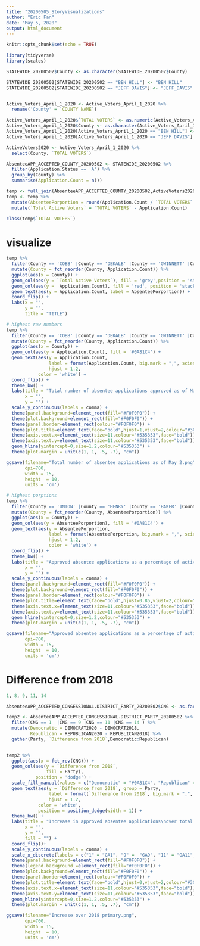 ---
title: "20200505_StoryVisualizations"
author: "Eric Fan"
date: "May 5, 2020"
output: html_document
---

```{r setup, include=FALSE}
knitr::opts_chunk$set(echo = TRUE)
```

```{r}
library(tidyverse)
library(scales)
```

```{r}
STATEWIDE_20200502$County <- as.character(STATEWIDE_20200502$County)

STATEWIDE_20200502[STATEWIDE_20200502 == "BEN HILL"] <- "BEN_HILL"
STATEWIDE_20200502[STATEWIDE_20200502 == "JEFF DAVIS"] <- "JEFF_DAVIS"


Active_Voters_April_1_2020 <- Active_Voters_April_1_2020 %>%
  rename('County' = `COUNTY NAME`)

Active_Voters_April_1_2020$`TOTAL VOTERS` <- as.numeric(Active_Voters_April_1_2020$`TOTAL VOTERS`)
Active_Voters_April_1_2020$County <- as.character(Active_Voters_April_1_2020$County)
Active_Voters_April_1_2020[Active_Voters_April_1_2020 == "BEN HILL"] <- "BEN_HILL"
Active_Voters_April_1_2020[Active_Voters_April_1_2020 == "JEFF DAVIS"] <- "JEFF_DAVIS"

```

```{r}
ActiveVoters2020 <- Active_Voters_April_1_2020 %>%
  select(County, `TOTAL VOTERS`)
```

```{r}
AbsenteeAPP_ACCEPTED_COUNTY_20200502 <- STATEWIDE_20200502 %>%
  filter(Application.Status == 'A') %>%
  group_by(County) %>%
  summarise(Application.Count = n())

temp <- full_join(AbsenteeAPP_ACCEPTED_COUNTY_20200502,ActiveVoters2020)
temp <- temp %>%
  mutate(AbsenteePorportion = round(Application.Count / `TOTAL VOTERS` * 100, 1)) %>%
  mutate(`Total Active Voters` = `TOTAL VOTERS` - Application.Count)

class(temp$`TOTAL VOTERS`)
```

# visualize
```{r}
temp %>%
  filter(County == 'COBB' |County == 'DEKALB' |County == 'GWINNETT' |County == 'CHEROKEE' |County == 'CHATHAM' |County == 'FULTON' |County == 'FORSYTH' |County == 'HENRY' |County == 'RICHMOND' |County == 'PAULDING' ) %>%
  mutate(County = fct_reorder(County, Application.Count)) %>%
  ggplot(aes(x = County)) +
  geom_col(aes(y = `Total Active Voters`), fill = 'grey',position = 'stack') +
  geom_col(aes(y =  Application.Count), fill = 'red', position = 'stack') +
  geom_text(aes(y = Application.Count, label = AbsenteePorportion)) +
  coord_flip() +
  labs(x = "",
       y = "",
       title = "TITLE") 

# highest raw numbers
temp %>%
  filter(County == 'COBB' |County == 'DEKALB' |County == 'GWINNETT' |County == 'CHEROKEE' |County == 'CHATHAM' |County == 'FULTON' |County == 'FORSYTH' |County == 'HENRY' |County == 'RICHMOND' |County == 'PAULDING' ) %>%
  mutate(County = fct_reorder(County, Application.Count)) %>%
  ggplot(aes(x = County)) +
  geom_col(aes(y = Application.Count), fill = '#0A81C4') +
  geom_text(aes(y = Application.Count, 
                label = format(Application.Count, big.mark = ",", scientific = FALSE)), 
                hjust = 1.2,
            color = 'white') +
  coord_flip() +
  theme_bw() +
  labs(title = "Total number of absentee applications approved as of May 2",
       x = "",
       y = "") + 
  scale_y_continuous(labels = comma) +
  theme(panel.background=element_rect(fill="#F0F0F0")) +
  theme(plot.background=element_rect(fill="#F0F0F0")) +
  theme(panel.border=element_rect(colour="#F0F0F0")) +
  theme(plot.title=element_text(face="bold",hjust=1,vjust=2,colour="#3C3C3C",size=13))+
  theme(axis.text.x=element_text(size=11,colour="#535353",face="bold")) +
  theme(axis.text.y=element_text(size=11,colour="#535353",face="bold")) +
  geom_hline(yintercept=0,size=1.2,colour="#535353") +
  theme(plot.margin = unit(c(1, 1, .5, .7), "cm"))

ggsave(filename="Total number of absentee applications as of May 2.png",
       dpi=700,
       width = 15,
       height  = 10,
       units = 'cm')

# highest porptions
temp %>%
  filter(County == 'UNION' |County == 'HENRY' |County == 'BAKER' |County == 'CHATHAM' |County == 'COBB' |County == 'DEKALB' |County == 'GWINNETT' |County == 'FULTON' |County == 'DOUGHERTY' |County == 'CHEROKEE' ) %>%
  mutate(County = fct_reorder(County, AbsenteePorportion)) %>%
  ggplot(aes(x = County)) +
  geom_col(aes(y = AbsenteePorportion), fill = '#0A81C4') +
  geom_text(aes(y = AbsenteePorportion, 
                label = format(AbsenteePorportion, big.mark = ",", scientific = FALSE)), 
                hjust = 1.2,
                color = 'white') +
  coord_flip() +
  theme_bw() +
  labs(title = "Approved absentee applications as a percentage of active voters",
       x = "",
       y = "") + 
  scale_y_continuous(labels = comma) +
  theme(panel.background=element_rect(fill="#F0F0F0")) +
  theme(plot.background=element_rect(fill="#F0F0F0")) +
  theme(panel.border=element_rect(colour="#F0F0F0")) +
  theme(plot.title=element_text(face="bold",hjust=0.85,vjust=2,colour="#3C3C3C",size=13))+
  theme(axis.text.x=element_text(size=11,colour="#535353",face="bold")) +
  theme(axis.text.y=element_text(size=11,colour="#535353",face="bold")) +
  geom_hline(yintercept=0,size=1.2,colour="#535353") +
  theme(plot.margin = unit(c(1, 1, .5, .7), "cm"))

ggsave(filename="Approved absentee applications as a percentage of active voters.png",
       dpi=700,
       width = 15,
       height  = 10,
       units = 'cm')

```

# Difference from 2018
```{r}
1, 8, 9, 11, 14

AbsenteeAPP_ACCEPTED_CONGESSIONAL.DISTRICT_PARTY_20200502$CNG <- as.factor(AbsenteeAPP_ACCEPTED_CONGESSIONAL.DISTRICT_PARTY_20200502$CNG)

temp2 <- AbsenteeAPP_ACCEPTED_CONGESSIONAL.DISTRICT_PARTY_20200502 %>%
  filter(CNG == 1  |CNG == 9 |CNG == 11 |CNG == 14 ) %>%
  mutate(Democratic = DEMOCRAT2020 - DEMOCRAT2018,
         Republican = REPUBLICAN2020 - REPUBLICAN2018) %>%
  gather(Party, `Difference from 2018`,Democratic:Republican)


temp2 %>%
  ggplot(aes(x = fct_rev(CNG))) +
  geom_col(aes(y = `Difference from 2018`,
               fill = Party),
           position = 'dodge') +
  scale_fill_manual(values = c("Democratic" = "#0A81C4", "Republican" = "#EE3A24")) +
  geom_text(aes(y = `Difference from 2018`, group = Party,
                label = format(`Difference from 2018`, big.mark = ",", scientific = FALSE)), 
                hjust = 1.2,
            color = 'white',
            position = position_dodge(width = 1)) +
  theme_bw() +
  labs(title = "Increase in approved absentee applications\nover total votes cast in 2018 primary",
       x = "",
       y = "",
       fill = "") + 
  coord_flip()+
  scale_y_continuous(labels = comma) +
  scale_x_discrete(labels = c("1" = "GA1", "9" =  "GA9", "11" = "GA11", "14" = "GA14")) +
  theme(panel.background=element_rect(fill="#F0F0F0")) +
  theme(legend.background =element_rect(fill="#F0F0F0")) +
  theme(plot.background=element_rect(fill="#F0F0F0")) +
  theme(panel.border=element_rect(colour="#F0F0F0")) +
  theme(plot.title=element_text(face="bold",hjust=0,vjust=2,colour="#3C3C3C",size=14))+
  theme(axis.text.x=element_text(size=11,colour="#535353",face="bold")) +
  theme(axis.text.y=element_text(size=11,colour="#535353",face="bold")) +
  geom_hline(yintercept=0,size=1.2,colour="#535353") +
  theme(plot.margin = unit(c(1, 1, .5, .7), "cm"))

ggsave(filename="Increase over 2018 primary.png",
       dpi=700,
       width = 15,
       height  = 10,
       units = 'cm')
```


